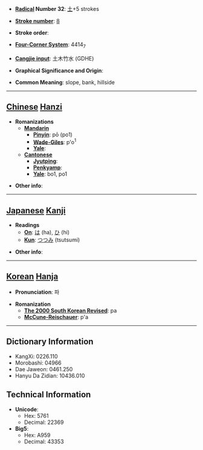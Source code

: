 * '''[[Wiktionary:Chinese radical index| Radical]] Number 32''': [[Wiktionary:Chinese radical index 土|土]]+5 strokes

* '''[[Wiktionary:Chinese total strokes index|Stroke number]]''': [[Wiktionary:Chinese total strokes index 8|8]]

* '''Stroke order''': 

* '''[[Wiktionary:Chinese four corner index|Four-Corner System]]''': 4414<sub>7</sub>

* '''[[Wiktionary:Chinese Cangjie index|Cangjie input]]''': 土木竹水 (GDHE)

* '''Graphical Significance and Origin''': 

* '''Common Meaning''': slope, bank, hillside

----

== [[Chinese]] [[Hanzi]] ==

* '''Romanizations'''
** '''[[Mandarin]]'''
*** '''[[Pinyin]]''': pō (po1)
*** '''[[Wade-Giles]]''': p'o<sup>1</sup>
*** '''[[Yale]]''': 
** '''[[Cantonese]]'''
*** '''[[Jyutping]]''':
*** '''[[Penkyamp]]''': 
*** '''[[Yale]]''': bo1, po1

* '''Other info''': 

----

== [[Japanese]] [[Kanji]] ==

* '''Readings'''
** '''[[On]]''': [[は]] (ha), [[ひ]] (hi)
** '''[[Kun]]''': [[つつみ]] (tsutsumi)

* '''Other info''':  

----

== [[Korean]] [[Hanja]] ==

* '''Pronunciation''': 파

* '''Romanization'''
** '''[[The 2000 South Korean Revised Romanization|The 2000 South Korean Revised]]''': pa
** '''[[McCune-Reischauer]]''': p'a

----

== Dictionary Information ==

* KangXi: 0226.110
* Morobashi: 04966
* Dae Jaweon: 0461.250
* Hanyu Da Zidian: 10436.010

== Technical Information ==

* '''Unicode''':
** Hex: 5761
** Decimal: 22369
* '''Big5''':
** Hex: A959
** Decimal: 43353